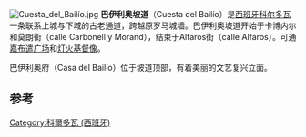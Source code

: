 {{Unreferenced|time=2020-10-21T05:13:47+00:00}}
[[Image:Cuesta_del_Bailío.jpg|thumbnail]]
'''巴伊利奥坡道'''（Cuesta del Bailío）是[[西班牙|西班牙]][[科尔多瓦_(西班牙)|科尔多瓦]]一条联系上城与下城的古老通道，跨越原罗马城墙。巴伊利奥坡道开始于卡博内尔和莫朗街（calle Carbonell y Morand），结束于Alfaros街（calle Alfaros）。可通[[嘉布遣广场_(科尔多瓦)|嘉布遣广场]]和[[灯火基督像|灯火基督像]]。 

巴伊利奥府（Casa del Bailío）位于坡道顶部，有着美丽的文艺复兴立面。

== 参考 ==

{{commonscat}}
[[Category:科爾多瓦_(西班牙)|Category:科爾多瓦 (西班牙)]]
{{spain-stub}}